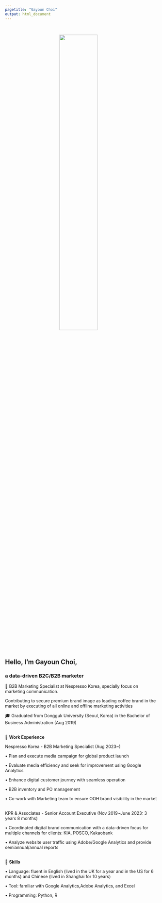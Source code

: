 ```yaml
---
pagetitle: "Gayoun Choi"
output: html_document
---
```


<link rel="stylesheet" href="styles.css" type="text/css">
<link rel="stylesheet" href="site_libs/academicons-1.9.1/css/academicons.min.css"/>

<br>

<p align="center">
<img src="images/profile_emoji.jpeg" style="width:50%; border:0px solid; margin-right: 20px" align="center">
</p>
<br>

<br><br>

## **Hello, I'm Gayoun Choi,**
### **a data-driven B2C/B2B marketer**

💼 B2B Marketing Specialist at Nespresso Korea, specially focus on marketing communication. 

Contributing to secure premium brand image as leading coffee brand in the market by executing of all online and offline marketing activities

🎓 Graduated from Dongguk University (Seoul, Korea) in the Bachelor of Business Administration (Aug 2019)

<br>
💼 **Work Experience**

Nespresso Korea - B2B Marketing Specialist (Aug 2023~)

• Plan and execute media campaign for global product launch

• Evaluate media efficiency and seek for improvement using Google Analytics

• Enhance digital customer journey with seamless operation

• B2B inventory and PO management

• Co-work with Marketing team to ensure OOH brand visibility in the market

<br>
KPR & Associates - Senior Account Executive (Nov 2019~June 2023: 3 years 8 months)

• Coordinated digital brand communication with a data-driven focus for multiple channels for clients: KIA, POSCO, Kakaobank

• Analyze website user traffic using Adobe/Google Analytics and provide semiannual/annual reports

<br>
💪 **Skills**

• Language: fluent in English (lived in the UK for a year and in the US for 6 months) and Chinese (lived in Shanghai for 10 years)

• Tool: familiar with Google Analytics,Adobe Analytics, and Excel

• Programming: Python, R
